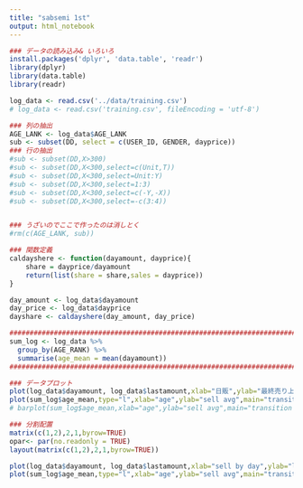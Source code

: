 ```yaml
---
title: "sabsemi 1st"
output: html_notebook
---
```


```r
### データの読み込み& いろいろ
install.packages('dplyr', 'data.table', 'readr')
library(dplyr)
library(data.table)
library(readr)

log_data <- read.csv('../data/training.csv')
# log_data <- read.csv('training.csv', fileEncoding = 'utf-8')
```

```r
### 列の抽出
AGE_LANK <- log_data$AGE_LANK
sub <- subset(DD, select = c(USER_ID, GENDER, dayprice))
### 行の抽出
#sub <- subset(DD,X>300)
#sub <- subset(DD,X<300,select=c(Unit,T))
#sub <- subset(DD,X<300,select=Unit:Y)
#sub <- subset(DD,X<300,select=1:3)
#sub <- subset(DD,X<300,select=c(-Y,-X))
#sub <- subset(DD,X<300,select=-c(3:4))


### うざいのでここで作ったのは消しとく
#rm(c(AGE_LANK, sub))
```

```r
### 関数定義
caldayshere <- function(dayamount, dayprice){
	share = dayprice/dayamount
	return(list(share = share,sales = dayprice))
}

day_amount <- log_data$dayamount
day_price <- log_data$dayprice
dayshare <- caldayshere(day_amount, day_price)

```

```r
########################################################################
sum_log <- log_data %>%
  group_by(AGE_RANK) %>%
  summarise(age_mean = mean(dayamount))
########################################################################
```

```r
### データプロット
plot(log_data$dayamount, log_data$lastamount,xlab="日販",ylab="最終売り上げ",main="価格と販売数量")
plot(sum_log$age_mean,type="l",xlab="age",ylab="sell avg",main="transition of selling")
# barplot(sum_log$age_mean,xlab="age",ylab="sell avg",main="transition of selling")
```

```r
### 分割配置
matrix(c(1,2),2,1,byrow=TRUE)
opar<- par(no.readonly = TRUE) 
layout(matrix(c(1,2),2,1,byrow=TRUE))

plot(log_data$dayamount, log_data$lastamount,xlab="sell by day",ylab="last sell",main="sell and amount")
plot(sum_log$age_mean,type="l",xlab="age",ylab="sell avg",main="transition of selling")
```

